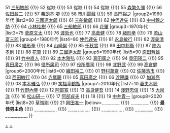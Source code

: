 {{Navbox
|name=藍絲帶獎最佳男主角
|title=[[藍絲帶獎 (電影)|<span style="color:white;">藍絲帶獎</span>]]最佳男主角
|basestyle=background-color:	#002FA7;color:white
|group1=1950年代
|list1=50 [[山村聰]] {{!}} 51 [[三船敏郎]] {{!}} 52 從缺 {{!}} 53 從缺 {{!}} 54 從缺 {{!}} 55 [[森繁久彌]] {{!}} 56 [[佐田啟二]] {{!}} 57 [[弗朗基·堺]] {{!}} 58 [[市川雷藏 (八代目)|市川雷藏]] {{!}} 59 [[長門裕之]]
|group2=1960年代
|list2=60 [[三國連太郎]] {{!}} 61 [[三船敏郎]] {{!}} 62 [[仲代達矢]] {{!}} 63 [[萬屋錦之介|中村錦之助]] {{!}} 64 [[小林桂樹]] {{!}} 65 [[三船敏郎]] {{!}} 66 [[花肇]]
|group3=1970年代
|list3=75 [[菅原文太]] {{!}} 76 [[渡哲也]] {{!}} 77 [[高倉健]] {{!}} 78 [[緒形拳]] {{!}} 79 [[若山富三郎]]
|group4=1980年代
|list4=80 [[仲代達矢]] {{!}} 81 [[永島敏行]] {{!}} 82 [[渥美清]] {{!}} 83 [[緒形拳]] {{!}} 84 [[山崎努]] {{!}} 85 [[千秋實]] {{!}} 86 [[田中邦衛]] {{!}} 87 [[陣內孝則]] {{!}} 88 [[花肇]] {{!}} 89 [[三國連太郎]]
|group5=1990年代
|list5=90 [[原田芳雄]] {{!}} 91 [[竹中直人]] {{!}} 92 [[本木雅弘]] {{!}} 93 [[真田廣之]] {{!}} 94 [[奥田瑛二]] {{!}} 95 [[真田廣之]] {{!}} 96 [[役所廣司]] {{!}} 97 [[役所廣司]] {{!}} 98 [[北野武]] {{!}} 99 [[高倉健]]
|group6=2000年代
|list6=00 [[織田裕二]] {{!}} 01 [[野村萬齋]] {{!}} 02 [[佐藤浩市]] {{!}} 03 [[西田敏行]] {{!}} 04 [[寺尾聰]] {{!}} 05 [[真田廣之]] {{!}} 06 [[渡邊謙]] {{!}} 07 [[加瀨亮]] {{!}} 08 [[本木雅弘]] {{!}} 09 [[笑福亭鶴瓶]]
|group7=2010年代
|list7=10 [[妻夫木聰]] {{!}} 11 [[竹野內豐]] {{!}} 12 [[阿部寬]] {{!}} 13 [[高良健吾]] {{!}} 14 [[淺野忠信]] {{!}} 15 [[大泉洋]] {{!}} 16 [[松山研一]] {{!}} 17 [[阿部貞夫]] {{!}} 18 {{link-ja|館廣|舘ひろし}} {{!}} 19 [[中井貴一]]
|group8=2020年代
|list8=20 [[草彅剛]] {{!}} 21 [[岡田准一]]
|below=[[:Template:藍絲帶獎最佳影片|<span style="color:white;">最佳影片</span>]] {{!}} [[:Template:藍絲帶獎最佳導演|<span style="color:white;">最佳導演</span>]] {{!}} '''最佳男主角''' {{!}} [[:Template:藍絲帶獎最佳女主角|<span style="color:white;">最佳女主角</span>]] {{!}} [[:Template:藍絲帶獎最佳男配角|<span style="color:white;">最佳男配角</span>]] {{!}} [[:Template:藍絲帶獎最佳女配角|<span style="color:white;">最佳女配角</span>]] {{!}} [[:Template:藍絲帶獎最佳新人|<span style="color:white;">最佳新人</span>]] {{!}} [[:Template:蓝丝带奖最佳外语片|<span style="color:white;">最佳外语片</span>]] 
}}
<noinclude>
[[Category:藍絲帶獎 (電影)|+]]
[[Category:藍絲帶獎最佳男主角得主|+]]

</noinclude>